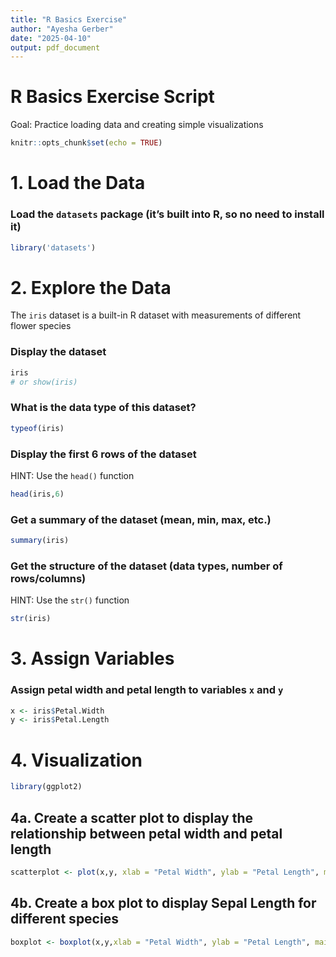 ```yaml
---
title: "R Basics Exercise"
author: "Ayesha Gerber"
date: "2025-04-10"
output: pdf_document
---
```


# R Basics Exercise Script

Goal: Practice loading data and creating simple visualizations

```r
knitr::opts_chunk$set(echo = TRUE)
```

# 1. Load the Data

### Load the `datasets` package (it's built into R, so no need to install it)

```r
library('datasets')
```

# 2. Explore the Data

The `iris` dataset is a built-in R dataset with measurements of different flower species

### Display the dataset

```r
iris
# or show(iris)
```

### What is the data type of this dataset?

```r
typeof(iris)
```

### Display the first 6 rows of the dataset

HINT: Use the `head()` function

```r
head(iris,6)
```

### Get a summary of the dataset (mean, min, max, etc.)

```r
summary(iris)
```

### Get the structure of the dataset (data types, number of rows/columns)

HINT: Use the `str()` function

```r
str(iris)
```

# 3. Assign Variables

### Assign petal width and petal length to variables `x` and `y`

```r
x <- iris$Petal.Width
y <- iris$Petal.Length
```

# 4. Visualization

```r
library(ggplot2)
```

## 4a. Create a scatter plot to display the relationship between petal width and petal length

```r
scatterplot <- plot(x,y, xlab = "Petal Width", ylab = "Petal Length", main = "Scatterplot Petal Width x Length")
```

## 4b. Create a box plot to display Sepal Length for different species

```r
boxplot <- boxplot(x,y,xlab = "Petal Width", ylab = "Petal Length", main = "Boxplot Petal Width x Length")
```
